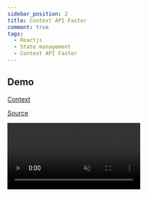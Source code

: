 ```yaml
---
sidebar_position: 2
title: Context API Faster
comment: true
tags:
  - Reactjs
  - State management
  - Context API Faster
---
```


## Demo

[Context](https://react.dev/reference/react/useContext)

[Source](https://github.com/hunghg255/reactjs-state-management/tree/master/fast-context-generic)

<video
  src='https://res.cloudinary.com/hunghg255/video/upload/v1679509670/blog/context-fast_hcft0z.mov'
  loop
  muted
  controls
/>
